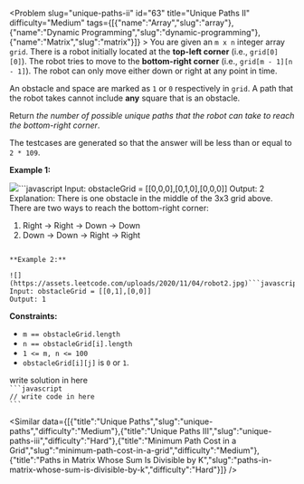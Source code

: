 
<Problem slug="unique-paths-ii" id="63" title="Unique Paths II" difficulty="Medium" tags={[{"name":"Array","slug":"array"},{"name":"Dynamic Programming","slug":"dynamic-programming"},{"name":"Matrix","slug":"matrix"}]} >
    You are given an `m x n` integer array `grid`. There is a robot initially located at the **top-left corner** (i.e., `grid[0][0]`). The robot tries to move to the **bottom-right corner** (i.e., `grid[m - 1][n - 1]`). The robot can only move either down or right at any point in time.

An obstacle and space are marked as `1` or `0` respectively in `grid`. A path that the robot takes cannot include **any** square that is an obstacle.

Return _the number of possible unique paths that the robot can take to reach the bottom-right corner_.

The testcases are generated so that the answer will be less than or equal to `2 * 109`.

**Example 1:**

![](https://assets.leetcode.com/uploads/2020/11/04/robot1.jpg)```javascript 
Input: obstacleGrid = [[0,0,0],[0,1,0],[0,0,0]]
Output: 2
Explanation: There is one obstacle in the middle of the 3x3 grid above.
There are two ways to reach the bottom-right corner:
1. Right -> Right -> Down -> Down
2. Down -> Down -> Right -> Right
```

**Example 2:**

![](https://assets.leetcode.com/uploads/2020/11/04/robot2.jpg)```javascript 
Input: obstacleGrid = [[0,1],[0,0]]
Output: 1
```

**Constraints:**

*   `m == obstacleGrid.length`
*   `n == obstacleGrid[i].length`
*   `1 <= m, n <= 100`
*   `obstacleGrid[i][j]` is `0` or `1`.
</Problem >

<Solution>
write solution in here
</Solution>

<Code>
```javascript
// write code in here
```
</Code>

<Similar data={[{"title":"Unique Paths","slug":"unique-paths","difficulty":"Medium"},{"title":"Unique Paths III","slug":"unique-paths-iii","difficulty":"Hard"},{"title":"Minimum Path Cost in a Grid","slug":"minimum-path-cost-in-a-grid","difficulty":"Medium"},{"title":"Paths in Matrix Whose Sum Is Divisible by K","slug":"paths-in-matrix-whose-sum-is-divisible-by-k","difficulty":"Hard"}]} />
